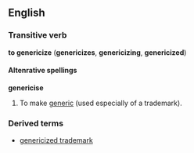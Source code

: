 {{rfd}}
==English==
===Transitive verb===
'''to genericize''' ('''genericizes''', '''genericizing''', '''genericized''')

====Altenrative spellings====
'''genericise'''

#To make [[generic]] (used especially of a trademark).

===Derived terms===
*[[genericized trademark]]